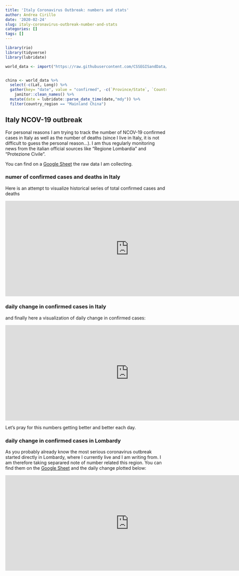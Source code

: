 ```yaml
---
title: 'Italy Coronavirus Outbreak: numbers and stats'
author: Andrea Cirillo
date: '2020-02-24'
slug: italy-coronavirus-outbreak-number-and-stats
categories: []
tags: []
---
```


```r
library(rio)
library(tidyverse)
library(lubridate)

world_data <- import("https://raw.githubusercontent.com/CSSEGISandData/COVID-19/master/csse_covid_19_data/csse_covid_19_time_series/time_series_19-covid-Confirmed.csv")


china <- world_data %>% 
  select(-c(Lat, Long)) %>% 
  gather(key= "date", value = "confirmed", -c(`Province/State`, `Country/Region`)) %>% 
    janitor::clean_names() %>% 
  mutate(date = lubridate::parse_date_time(date,"mdy")) %>%
  filter(country_region == "Mainland China")
```


## Italy NCOV-19 outbreak

For personal reasons I am trying to track the number of NCOV-19 confirmed cases in Italy as well as the number of deaths (since I live in Italy, it is not difficult to guess the personal reason...). I am thus regularly monitoring news from the italian official sources like "Regione Lombardia" and "Protezione Civile".

You can find on a [Google Sheet](https://docs.google.com/spreadsheets/d/1mnhZe6_5m1wtLqDaTU-JzXrAHd0OKV7Uhrkh6G2BFn0/edit?usp=sharing)  the raw data I am collecting.

### numer of confirmed cases and deaths in Italy

Here is an attempt to visualize historical series of total confirmed cases and deaths

<iframe width="771.5" height="298.5" seamless frameborder="0" scrolling="no" src="https://docs.google.com/spreadsheets/d/e/2PACX-1vQqYSXIWhkvqYLklYJn8WNgQ4Owd36_eJJidd07QFlPoKIkDIX3xGyEAAxv7Wjr8EF49g7O_TxHKyvv/pubchart?oid=1237253114&amp;format=interactive"></iframe>

### daily change in confirmed cases in Italy

and finally here a visualization of daily change in confirmed cases:

<iframe width="771.5" height="298.5" seamless frameborder="0" scrolling="no" src="https://docs.google.com/spreadsheets/d/e/2PACX-1vQqYSXIWhkvqYLklYJn8WNgQ4Owd36_eJJidd07QFlPoKIkDIX3xGyEAAxv7Wjr8EF49g7O_TxHKyvv/pubchart?oid=149494019&amp;format=interactive"></iframe>

Let's pray for this numbers getting better and better each day.

### daily change in confirmed cases in Lombardy

As you probably already know the most serious coronavirus outbreak started directly in Lombardy, where I currently live and I am writing from. I am therefore taking separared note of number related this region. You can find them on the [Google Sheet](https://docs.google.com/spreadsheets/d/1mnhZe6_5m1wtLqDaTU-JzXrAHd0OKV7Uhrkh6G2BFn0/edit?usp=sharing) and the daily change plotted below:

<iframe width="771.5" height="298.5" seamless frameborder="0" scrolling="no" src="https://docs.google.com/spreadsheets/d/e/2PACX-1vQqYSXIWhkvqYLklYJn8WNgQ4Owd36_eJJidd07QFlPoKIkDIX3xGyEAAxv7Wjr8EF49g7O_TxHKyvv/pubchart?oid=1977910349&amp;format=interactive"></iframe>
